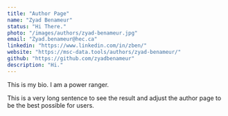 ```yaml
---
title: "Author Page"
name: "Zyad Benameur"
status: "Hi There."
photo: "/images/authors/zyad-benameur.jpg"
email: "Zyad.benameur@hec.ca"
linkedin: "https://www.linkedin.com/in/zben/"
website: "https://msc-data.tools/authors/zyad-benameur/"
github: "https://github.com/zyadbenameur"
description: "Hi."
---
```


<!-- Type here a full bio! -->
This is my bio. I am a power ranger.  
  
This is a very long sentence to see the result and adjust the author page to be the best possible for users.